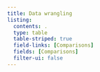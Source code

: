 ```yaml
---
title: Data wrangling
listing:
  contents: .
  type: table
  table-striped: true
  field-links: [Comparisons]
  fields: [Comparisons]
  filter-ui: false
---
```


